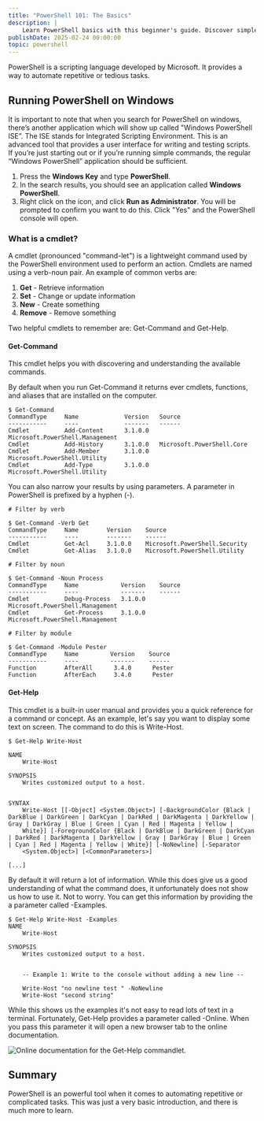 ```yaml
---
title: "PowerShell 101: The Basics"
description: |
    Learn PowerShell basics with this beginner's guide. Discover simple commands like Get-Process and variables to start scripting fast.
publishDate: 2025-02-24 00:00:00
topic: powershell
---
```

PowerShell is a scripting language developed by Microsoft. It provides a way to automate repetitive or tedious tasks. 

## Running PowerShell on Windows
It is important to note that when you search for PowerShell on windows, there’s another application which will show up called "Windows PowerShell ISE”. The ISE stands for Integrated Scripting Environment. This is an advanced tool that provides a user interface for writing and testing scripts. If you’re just starting out or if you’re running simple commands, the regular “Windows PowerShell” application should be sufficient.

1. Press the **Windows Key** and type **PowerShell**.
1. In the search results, you should see an application called **Windows PowerShell**.
1. Right click on the icon, and click **Run as Administrator**. You will be prompted to confirm you want to do this. Click "Yes" and the PowerShell console will open.

### What is a cmdlet?
A cmdlet (pronounced "command-let") is a lightweight command used by the PowerShell environment used to perform an action. Cmdlets are named using a verb-noun pair. An example of common verbs are:

1. **Get** - Retrieve information
1. **Set**  - Change or update information
1. **New** - Create something
1. **Remove** - Remove something

Two helpful cmdlets to remember are: Get-Command and Get-Help.

#### Get-Command
This cmdlet helps you with discovering and understanding the available commands.

By default when you run Get-Command it returns ever cmdlets, functions, and aliases that are installed on the computer. 

```
$ Get-Command
CommandType     Name             Version   Source
-----------     ----             -------   ------
Cmdlet          Add-Content      3.1.0.0   Microsoft.PowerShell.Management
Cmdlet          Add-History      3.1.0.0   Microsoft.PowerShell.Core
Cmdlet          Add-Member       3.1.0.0   Microsoft.PowerShell.Utility
Cmdlet          Add-Type         3.1.0.0   Microsoft.PowerShell.Utility
```

You can also narrow your results by using parameters. A parameter in PowerShell is prefixed by a hyphen (-). 

```
# Filter by verb

$ Get-Command -Verb Get 
CommandType     Name        Version    Source
-----------     ----        -------    ------
Cmdlet          Get-Acl     3.1.0.0    Microsoft.PowerShell.Security
Cmdlet          Get-Alias   3.1.0.0    Microsoft.PowerShell.Utility

# Filter by noun

$ Get-Command -Noun Process
CommandType     Name            Version    Source
-----------     ----            -------    ------
Cmdlet          Debug-Process   3.1.0.0    Microsoft.PowerShell.Management
Cmdlet          Get-Process     3.1.0.0    Microsoft.PowerShell.Management

# Filter by module

$ Get-Command -Module Pester
CommandType     Name         Version    Source
-----------     ----         -------    ------
Function        AfterAll      3.4.0      Pester
Function        AfterEach     3.4.0      Pester
```

#### Get-Help
This cmdlet is a built-in user manual and provides you a quick reference for a command or concept. As an example, let's say you want to display some text on screen. The command to do this is Write-Host.

```
$ Get-Help Write-Host

NAME
    Write-Host

SYNOPSIS
    Writes customized output to a host.


SYNTAX
    Write-Host [[-Object] <System.Object>] [-BackgroundColor {Black | DarkBlue | DarkGreen | DarkCyan | DarkRed | DarkMagenta | DarkYellow | Gray | DarkGray | Blue | Green | Cyan | Red | Magenta | Yellow |
    White}] [-ForegroundColor {Black | DarkBlue | DarkGreen | DarkCyan | DarkRed | DarkMagenta | DarkYellow | Gray | DarkGray | Blue | Green | Cyan | Red | Magenta | Yellow | White}] [-NoNewline] [-Separator
    <System.Object>] [<CommonParameters>]

[...]
```

By default it will return a lot of information. While this does give us a good understanding of what the command does, it unfortunately does not show us how to use it. Not to worry. You can get this information by providing the a parameter called -Examples.

```
$ Get-Help Write-Host -Examples
NAME
    Write-Host

SYNOPSIS
    Writes customized output to a host.


    -- Example 1: Write to the console without adding a new line --

    Write-Host "no newline test " -NoNewline
    Write-Host "second string"
```

While this shows us the examples it's not easy to read lots of text in a terminal. Fortunately, Get-Help provides a parameter called -Online. When you pass this parameter it will open a new browser tab to the online documentation.

![Online documentation for the Get-Help commandlet.](assets/images/articles/powershell-101-the-basics/powershell-online-help-screen.png)

## Summary

PowerShell is an powerful tool when it comes to automating repetitive or complicated tasks. This was just a very basic introduction, and there is much more to learn.

